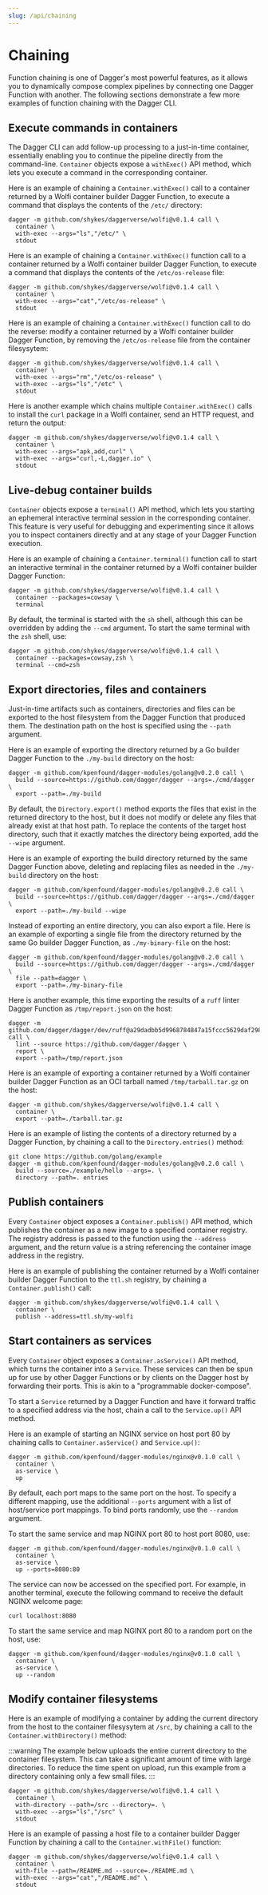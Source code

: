 ```yaml
---
slug: /api/chaining
---
```


# Chaining

Function chaining is one of Dagger's most powerful features, as it allows you to dynamically compose complex pipelines by connecting one Dagger Function with another. The following sections demonstrate a few more examples of function chaining with the Dagger CLI.

## Execute commands in containers

The Dagger CLI can add follow-up processing to a just-in-time container, essentially enabling you to continue the pipeline directly from the command-line. `Container` objects expose a `withExec()` API method, which lets you execute a command in the corresponding container.

Here is an example of chaining a `Container.withExec()` call to a container returned by a Wolfi container builder Dagger Function, to execute a command that displays the contents of the `/etc/` directory:

```shell
dagger -m github.com/shykes/daggerverse/wolfi@v0.1.4 call \
  container \
  with-exec --args="ls","/etc/" \
  stdout
```

Here is an example of chaining a `Container.withExec()` function call to a container returned by a Wolfi container builder Dagger Function, to execute a command that displays the contents of the `/etc/os-release` file:

```shell
dagger -m github.com/shykes/daggerverse/wolfi@v0.1.4 call \
  container \
  with-exec --args="cat","/etc/os-release" \
  stdout
```

Here is an example of chaining a `Container.withExec()` function call to do the reverse: modify a container returned by a Wolfi container builder Dagger Function, by removing the `/etc/os-release` file from the container filesysytem:

```shell
dagger -m github.com/shykes/daggerverse/wolfi@v0.1.4 call \
  container \
  with-exec --args="rm","/etc/os-release" \
  with-exec --args="ls","/etc" \
  stdout
```

Here is another example which chains multiple `Container.withExec()` calls to install the `curl` package in a Wolfi container, send an HTTP request, and return the output:

```shell
dagger -m github.com/shykes/daggerverse/wolfi@v0.1.4 call \
  container \
  with-exec --args="apk,add,curl" \
  with-exec --args="curl,-L,dagger.io" \
  stdout
```

## Live-debug container builds

`Container` objects expose a `terminal()` API method, which lets you starting an ephemeral interactive terminal session in the corresponding container. This feature is very useful for debugging and experimenting since it allows you to inspect containers directly and at any stage of your Dagger Function execution.

Here is an example of chaining a `Container.terminal()` function call to start an interactive terminal in the container returned by a Wolfi container builder Dagger Function:

```shell
dagger -m github.com/shykes/daggerverse/wolfi@v0.1.4 call \
  container --packages=cowsay \
  terminal
```

By default, the terminal is started with the `sh` shell, although this can be overridden by adding the `--cmd` argument. To start the same terminal with the `zsh` shell, use:

```shell
dagger -m github.com/shykes/daggerverse/wolfi@v0.1.4 call \
  container --packages=cowsay,zsh \
  terminal --cmd=zsh
```

## Export directories, files and containers

Just-in-time artifacts such as containers, directories and files can be exported to the host filesystem from the Dagger Function that produced them. The destination path on the host is specified using the `--path` argument.

Here is an example of exporting the directory returned by a Go builder Dagger Function to the `./my-build` directory on the host:

```shell
dagger -m github.com/kpenfound/dagger-modules/golang@v0.2.0 call \
  build --source=https://github.com/dagger/dagger --args=./cmd/dagger \
  export --path=./my-build
```

By default, the `Directory.export()` method exports the files that exist in the returned directory to the host, but it does not modify or delete any files that already exist at that host path. To replace the contents of the target host directory, such that it exactly matches the directory being exported, add the `--wipe` argument.

Here is an example of exporting the build directory returned by the same Dagger Function above, deleting and replacing files as needed in the `./my-build` directory on the host:

```shell
dagger -m github.com/kpenfound/dagger-modules/golang@v0.2.0 call \
  build --source=https://github.com/dagger/dagger --args=./cmd/dagger \
  export --path=./my-build --wipe
```

Instead of exporting an entire directory, you can also export a file. Here is an example of exporting a single file from the directory returned by the same Go builder Dagger Function, as `./my-binary-file` on the host:

```shell
dagger -m github.com/kpenfound/dagger-modules/golang@v0.2.0 call \
  build --source=https://github.com/dagger/dagger --args=./cmd/dagger \
  file --path=dagger \
  export --path=./my-binary-file
```

Here is another example, this time exporting the results of a `ruff` linter Dagger Function as `/tmp/report.json` on the host:

```shell
dagger -m github.com/dagger/dagger/dev/ruff@a29dadbb5d9968784847a15fccc5629daf2985ae call \
  lint --source https://github.com/dagger/dagger \
  report \
  export --path=/tmp/report.json
```

Here is an example of exporting a container returned by a Wolfi container builder Dagger Function as an OCI tarball named `/tmp/tarball.tar.gz` on the host:

```shell
dagger -m github.com/shykes/daggerverse/wolfi@v0.1.4 call \
  container \
  export --path=./tarball.tar.gz
```

Here is an example of listing the contents of a directory returned by a Dagger Function, by chaining a call to the `Directory.entries()` method:

```shell
git clone https://github.com/golang/example
dagger -m github.com/kpenfound/dagger-modules/golang@v0.2.0 call \
  build --source=./example/hello --args=. \
  directory --path=. entries
```

## Publish containers

Every `Container` object exposes a `Container.publish()` API method, which publishes the container as a new image to a specified container registry. The registry address is passed to the function using the `--address` argument, and the return value is a string referencing the container image address in the registry.

Here is an example of publishing the container returned by a Wolfi container builder Dagger Function to the `ttl.sh` registry, by chaining a `Container.publish()` call:

```shell
dagger -m github.com/shykes/daggerverse/wolfi@v0.1.4 call \
  container \
  publish --address=ttl.sh/my-wolfi
```

## Start containers as services

Every `Container` object exposes a `Container.asService()` API method, which turns the container into a `Service`. These services can then be spun up for use by other Dagger Functions or by clients on the Dagger host by forwarding their ports. This is akin to a "programmable docker-compose".

To start a `Service` returned by a Dagger Function and have it forward traffic to a specified address via the host, chain a call to the `Service.up()` API method.

Here is an example of starting an NGINX service on host port 80 by chaining calls to `Container.asService()` and `Service.up()`:

```shell
dagger -m github.com/kpenfound/dagger-modules/nginx@v0.1.0 call \
  container \
  as-service \
  up
```

By default, each port maps to the same port on the host. To specify a different mapping, use the additional `--ports` argument with a list of host/service port mappings. To bind ports randomly, use the `--random` argument.

To start the same service and map NGINX port 80 to host port 8080, use:

```shell
dagger -m github.com/kpenfound/dagger-modules/nginx@v0.1.0 call \
  container \
  as-service \
  up --ports=8080:80
```

The service can now be accessed on the specified port. For example, in another terminal, execute the following command to receive the default NGINX welcome page:

```shell
curl localhost:8080
```

To start the same service and map NGINX port 80 to a random port on the host, use:

```shell
dagger -m github.com/kpenfound/dagger-modules/nginx@v0.1.0 call \
  container \
  as-service \
  up --random
```

## Modify container filesystems

Here is an example of modifying a container by adding the current directory from the host to the container filesysytem at `/src`, by chaining a call to the `Container.withDirectory()` method:

:::warning
The example below uploads the entire current directory to the container filesystem. This can take a significant amount of time with large directories. To reduce the time spent on upload, run this example from a directory containing only a few small files.
:::

```shell
dagger -m github.com/shykes/daggerverse/wolfi@v0.1.4 call \
  container \
  with-directory --path=/src --directory=. \
  with-exec --args="ls","/src" \
  stdout
```

Here is an example of passing a host file to a container builder Dagger Function by chaining a call to the `Container.withFile()` function:

```shell
dagger -m github.com/shykes/daggerverse/wolfi@v0.1.4 call \
  container \
  with-file --path=/README.md --source=./README.md \
  with-exec --args="cat","/README.md" \
  stdout
```
